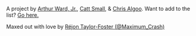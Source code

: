A project by [Arthur Ward, Jr.](https://quantumbox.itch.io/), [Catt Small](https://cattsmall.com), & [Chris Algoo](https://chrisalgoo.com). 
Want to add to the list? [Go here.](https://github.com/QuantumBox/blackgamedevs) 

Maxed out with love by [Réjon Taylor-Foster (@Maximum_Crash)](https://rejontaylor.com)
